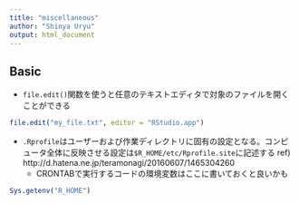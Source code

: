 ```yaml
---
title: "miscellaneous"
author: "Shinya Uryu"
output: html_document
---
```


## Basic

- `file.edit()`関数を使うと任意のテキストエディタで対象のファイルを開くことができる

```r
file.edit("my_file.txt", editor = "RStudio.app")
```

- `.Rprofile`はユーザーおよび作業ディレクトリに固有の設定となる。コンピュータ全体に反映させる設定は`$R_HOME/etc/Rprofile.site`に記述する ref) http://d.hatena.ne.jp/teramonagi/20160607/1465304260
    - CRONTABで実行するコードの環境変数はここに書いておくと良いかも

```r
Sys.getenv("R_HOME")
```

